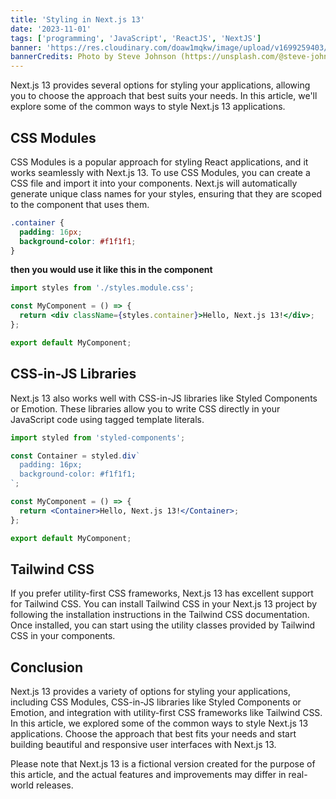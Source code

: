 ```yaml
---
title: 'Styling in Next.js 13'
date: '2023-11-01'
tags: ['programming', 'JavaScript', 'ReactJS', 'NextJS']
banner: 'https://res.cloudinary.com/doaw1mqkw/image/upload/v1699259403/toukhy/steve-johnson-mfYFY0XnFug-unsplash-compressed_hpiwjb.jpg'
bannerCredits: Photo by Steve Johnson (https://unsplash.com/@steve-johnson)
---
```


Next.js 13 provides several options for styling your applications, allowing you to choose the approach that best suits your needs. In this article, we'll explore some of the common ways to style Next.js 13 applications.

## CSS Modules

CSS Modules is a popular approach for styling React applications, and it works seamlessly with Next.js 13. To use CSS Modules, you can create a CSS file and import it into your components. Next.js will automatically generate unique class names for your styles, ensuring that they are scoped to the component that uses them.

```css title="styles.module.css"
.container {
  padding: 16px;
  background-color: #f1f1f1;
}
```

**then you would use it like this in the component**

```jsx title="MyComponent.js"
import styles from './styles.module.css';

const MyComponent = () => {
  return <div className={styles.container}>Hello, Next.js 13!</div>;
};

export default MyComponent;
```

## CSS-in-JS Libraries

Next.js 13 also works well with CSS-in-JS libraries like Styled Components or Emotion. These libraries allow you to write CSS directly in your JavaScript code using tagged template literals.

```jsx title="MyComponent.js"
import styled from 'styled-components';

const Container = styled.div`
  padding: 16px;
  background-color: #f1f1f1;
`;

const MyComponent = () => {
  return <Container>Hello, Next.js 13!</Container>;
};

export default MyComponent;
```

## Tailwind CSS

If you prefer utility-first CSS frameworks, Next.js 13 has excellent support for Tailwind CSS. You can install Tailwind CSS in your Next.js 13 project by following the installation instructions in the Tailwind CSS documentation. Once installed, you can start using the utility classes provided by Tailwind CSS in your components.

## Conclusion

Next.js 13 provides a variety of options for styling your applications, including CSS Modules, CSS-in-JS libraries like Styled Components or Emotion, and integration with utility-first CSS frameworks like Tailwind CSS. In this article, we explored some of the common ways to style Next.js 13 applications. Choose the approach that best fits your needs and start building beautiful and responsive user interfaces with Next.js 13.

Please note that Next.js 13 is a fictional version created for the purpose of this article, and the actual features and improvements may differ in real-world releases.
